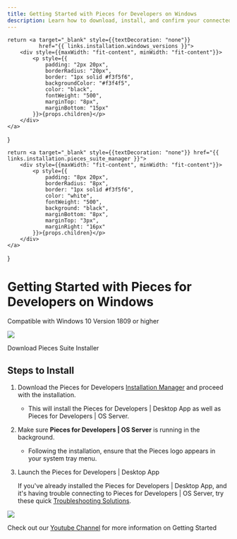 ```yaml
---
title: Getting Started with Pieces for Developers on Windows
description: Learn how to download, install, and confirm your connected applications on Windows - it only takes 3 steps!
---
```


<link rel="canonical" href="https://docs.pieces.app/installation-getting-started/windows" />

    return <a target="_blank" style={{textDecoration: "none"}}
              href="{{ links.installation.windows_versions }}">
        <div style={{maxWidth: "fit-content", minWidth: "fit-content"}}>
            <p style={{
                padding: "2px 20px",
                borderRadius: "20px",
                border: "1px solid #f3f5f6",
                backgroundColor: "#f3f4f5",
                color: "black",
                fontWeight: "500",
                marginTop: "8px",
                marginBottom: "15px"
            }}>{props.children}</p>
        </div>
    </a>
}

    return <a target="_blank" style={{textDecoration: "none"}} href="{{ links.installation.pieces_suite_manager }}">
        <div style={{maxWidth: "fit-content", minWidth: "fit-content"}}>
            <p style={{
                padding: "8px 20px",
                borderRadius: "8px",
                border: "1px solid #f3f5f6",
                color: "white",
                fontWeight: "500",
                background: "black",
                marginBottom: "8px",
                marginTop: "3px",
                marginRight: "16px"
            }}>{props.children}</p>
        </div>
    </a>
}

# Getting Started with Pieces for Developers on Windows
<ReleasePill>Compatible with Windows 10 Version 1809 or higher</ReleasePill>

![](/assets/installation/robots_windows.png)

<InstallButton>Download Pieces Suite Installer</InstallButton>

## Steps to Install
1. Download the Pieces for Developers <a target="_blank" href="{{ links.installation.pieces_suite_manager }}">Installation Manager</a> and proceed with the installation.

    - This will install the Pieces for Developers | Desktop App as well as Pieces for Developers | OS Server.

2. Make sure **Pieces for Developers | OS Server** is running in the background.

    - Following the installation, ensure that the Pieces logo appears in your system tray menu.

3. Launch the Pieces for Developers | Desktop App

    If you've already installed the Pieces for Developers | Desktop App, and it's having trouble connecting to Pieces for Developers | OS Server, try these quick <a target="_blank" href="{{ links.internal.faqs }}">Troubleshooting Solutions</a>.

<Image zoom src="https://storage.googleapis.com/pieces_static_resources/vs_code_marketplace/GIFs/INSTALL_WINDOWS" />

Check out our <a target="_blank" href="https://www.youtube.com/@getpieces">Youtube Channel</a> for more information on Getting Started
